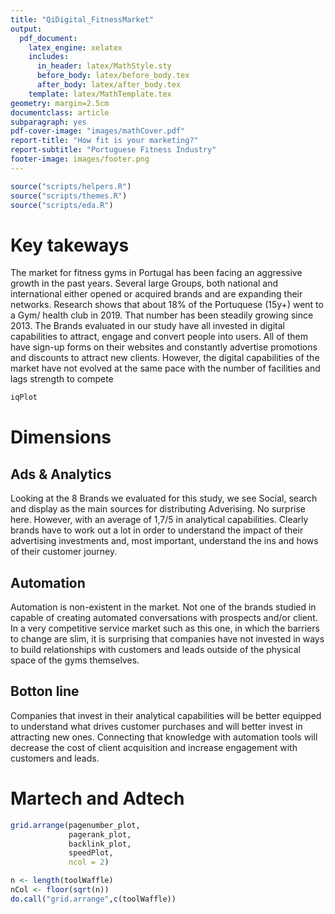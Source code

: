 ```yaml
---
title: "QiDigital_FitnessMarket"
output: 
  pdf_document:
    latex_engine: xelatex
    includes:
      in_header: latex/MathStyle.sty
      before_body: latex/before_body.tex
      after_body: latex/after_body.tex
    template: latex/MathTemplate.tex
geometry: margin=2.5cm
documentclass: article
subparagraph: yes
pdf-cover-image: "images/mathCover.pdf"
report-title: "How fit is your marketing?"
report-subtitle: "Portuguese Fitness Industry" 
footer-image: images/footer.png
---
```


```r
source("scripts/helpers.R")
source("scripts/themes.R")
source("scripts/eda.R")
```
  
# Key takeways

The market for fitness gyms in Portugal has been facing an aggressive growth in the past years. Several large Groups, both national and international either opened or acquired brands and are expanding their networks. Research shows that about 18% of the Portuquese (15y+) went to a Gym/ health club in 2019. That number has been steadily growing since 2013. The Brands evaluated in our study have all invested in digital capabilities to attract, engage and convert people into users. All of them have sign-up forms on their websites and constantly advertise promotions and discounts to attract new clients. However, the digital capabilities of the market have not evolved at the same pace with the number of facilities and lags strength to compete 

```r
iqPlot
```

\newpage
# Dimensions

## Ads & Analytics

Looking at the 8 Brands we evaluated for this study, we see Social, search and display as the main sources for distributing Adverising. No surprise here. However, with an average of 1,7/5 in analytical capabilities. Clearly brands have to work out a lot in order to understand the impact of their advertising investments and, most important, understand the ins and hows of their customer journey. 

\attentionBox{Automation is non-existent in the market. Not one of the brands studied in capable of creating automated conversations with prospects and/or client. In a very competitive service market such as this one, in which the barriers to change are slim, it is surprising that companies have not invested in ways to build relationships with customers and leads outside of the physical space of the gyms themselves.}

## Automation

Automation is non-existent in the market. Not one of the brands studied in capable of creating automated conversations with prospects and/or client. In a very competitive service market such as this one, in which the barriers to change are slim, it is surprising that companies have not invested in ways to build relationships with customers and leads outside of the physical space of the gyms themselves.

\attentionBox{so what}

## Botton line

Companies that invest in their analytical capabilities will be better equipped to understand what drives customer purchases and will better invest in attracting new ones. Connecting that knowledge with automation tools will decrease the cost of client acquisition and increase engagement with customers and leads. 

\attentionBox{so what}

\newpage

# Martech and Adtech

```r
grid.arrange(pagenumber_plot, 
             pagerank_plot,
             backlink_plot,
             speedPlot,
             ncol = 2)
```

```r
n <- length(toolWaffle)
nCol <- floor(sqrt(n))
do.call("grid.arrange",c(toolWaffle))
```

